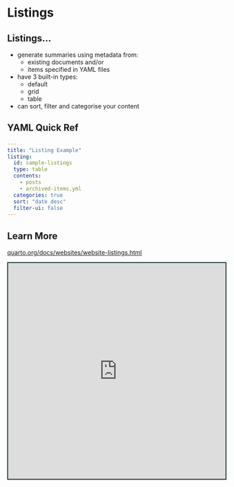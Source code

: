 # Listings

## Listings...

::: incremental
- generate summaries using metadata from: 
    - existing documents and/or 
    - items specified in YAML files
- have 3 built-in types: 
    - default
    - grid
    - table
- can sort, filter and categorise your content
:::

## YAML Quick Ref

```yaml
---
title: "Listing Example"
listing:
  id: sample-listings
  type: table
  contents: 
    - posts
    - archived-items.yml
  categories: true
  sort: "date desc"
  filter-ui: false
---
```

## Learn More

::: learn-more
[quarto.org/docs/websites/website-listings.html](https://quarto.org/docs/websites/website-listings.html)

```{=html}
<iframe src="https://quarto.org/docs/websites/website-listings.html" width="100%" height="500" style="border:2px solid #123233;" title="Quarto Website Listings"></iframe>
```
:::

